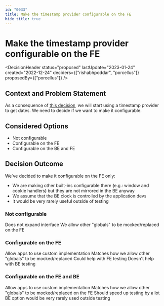 ```yaml
---
id: "0033"
title: Make the timestamp provider configurable on the FE
hide_title: true
---
```



# Make the timestamp provider configurable on the FE

<DecisionHeader status="proposed" lastUpdate="2023-01-24" created="2022-12-24" deciders={["rishabhpoddar", "porcellus"]} proposedBy={["porcellus"]} />

## Context and Problem Statement

As a consequence of [this decision](./0032), we will start using a timestamp provider to get dates. We need to decide if we want to make it configurable.

## Considered Options

* Not configurable
* Configurable on the FE
* Configurable on the BE and FE

## Decision Outcome

We've decided to make it configurable on the FE only:
- We are making other built-ins configurable there (e.g.: window and cookie handlers) but they are not mirrored in the BE anyway
- We assume that the BE clock is controlled by the application devs
- It would be very rarely useful outside of testing

### Not configurable

<ArgumentPro> Does not expand interface </ArgumentPro>
<ArgumentCon> We allow other "globals" to be mocked/replaced on the FE </ArgumentCon>

### Configurable on the FE

<ArgumentPro> Allow apps to use custom implementation </ArgumentPro>
<ArgumentPro> Matches how we allow other "globals" to be mocked/replaced </ArgumentPro>
<ArgumentPro> Could help with FE testing </ArgumentPro>
<ArgumentCon> Doesn't help with BE testing </ArgumentCon>

### Configurable on the FE and BE

<ArgumentPro> Allow apps to use custom implementation </ArgumentPro>
<ArgumentPro> Matches how we allow other "globals" to be mocked/replaced on the FE </ArgumentPro>
<ArgumentPro> Should speed up testing by a lot </ArgumentPro>
<ArgumentCon> BE option would be very rarely used outside testing </ArgumentCon>
